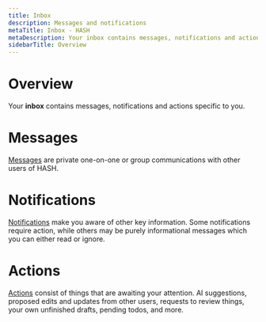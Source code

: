 ```yaml
---
title: Inbox
description: Messages and notifications
metaTitle: Inbox - HASH
metaDescription: Your inbox contains messages, notifications and actions relevant to you - both from other people, as well as from HASH, and any individual applications connected to your account.
sidebarTitle: Overview
---
```


# Overview

Your **inbox** contains messages, notifications and actions specific to you.

# Messages

[Messages](/guide/inbox/messages) are private one-on-one or group communications with other users of HASH.

# Notifications

[Notifications](/guide/inbox/notifications) make you aware of other key information. Some notifications require action, while others may be purely informational messages which you can either read or ignore.

# Actions

[Actions](/guide/inbox/actions) consist of things that are awaiting your attention. AI suggestions, proposed edits and updates from other users, requests to review things, your own unfinished drafts, pending todos, and more.